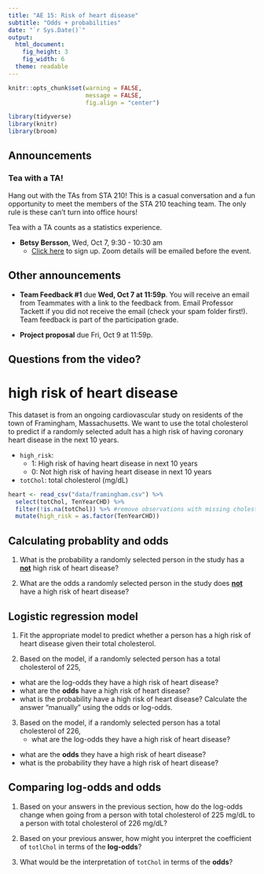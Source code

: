 ```yaml
---
title: "AE 15: Risk of heart disease"
subtitle: "Odds + probabilities"
date: "`r Sys.Date()`"
output: 
  html_document: 
    fig_height: 3
    fig_width: 6
  theme: readable
---
```



```r
knitr::opts_chunk$set(warning = FALSE, 
                      message = FALSE, 
                      fig.align = "center")
```


```r
library(tidyverse)
library(knitr)
library(broom)
```

## Announcements

### Tea with a TA!

Hang out with the TAs from STA 210! This is a casual conversation and a fun opportunity to meet the members of the STA 210 teaching team. The only rule is these can't turn into office hours! 

Tea with a TA counts as a statistics experience.

- **Betsy Bersson**, Wed, Oct 7, 9:30 - 10:30 am
  - [Click here](https://forms.gle/naEn88fnJDEZhdVL7) to sign up. Zoom details will be emailed before the event.

## Other announcements

- **Team Feedback #1** due **Wed, Oct 7 at 11:59p**. You will receive an email from Teammates with a link to the feedback from. Email Professor Tackett if you did not receive the email (check your spam folder first!). Team feedback is part of the participation grade. 

- **Project proposal** due Fri, Oct 9 at 11:59p.

## Questions from the video? 

# high risk of heart disease

This dataset is from an ongoing cardiovascular study on residents of the town of Framingham, Massachusetts. We want to use the total cholesterol to predict if a randomly selected adult has a high risk of having coronary heart disease in the next 10 years. 

 
- `high_risk`: 
  - 1: High risk of having heart disease in next 10 years
  - 0: Not high risk of having heart disease in next 10 years

- `totChol`: total cholesterol (mg/dL)

```r
heart <- read_csv("data/framingham.csv") %>%
  select(totChol, TenYearCHD) %>%
  filter(!is.na(totChol)) %>% #remove observations with missing cholesterol
  mutate(high_risk = as.factor(TenYearCHD))
```

## Calculating probablity and odds

1. What is the probability a randomly selected person in the study has a **<u>not</u>** high risk of heart disease? 

2. What are the odds a randomly selected person in the study does **<u>not</u>** have a high risk of heart disease? 

## Logistic regression model

1. Fit the appropriate model to predict whether a person has a high risk of heart disease given their total cholesterol. 


2. Based on the model, if a randomly selected person has a total cholesterol of 225, 

  - what are the log-odds they have a  high risk of heart disease? 
  - what are the **odds** have a high risk of heart disease? 
  - what is the probability have a high risk of heart disease? Calculate the answer "manually" using the odds or log-odds. 
  
3. Based on the model, if a randomly selected person has a total cholesterol of 226, 
   - what are the log-odds they have a high risk of heart disease? 
  - what are the **odds** they have a high risk of heart disease? 
  - what is the probability they have a high risk of heart disease? 

## Comparing log-odds and odds

1. Based on your answers in the previous section, how do the log-odds change when going from a person with total cholesterol of 225 mg/dL to a person with total cholesterol of 226 mg/dL? 

2. Based on your previous answer, how might you interpret the coefficient of `totlChol` in terms of the **log-odds**?

3. What would be the interpretation of `totChol` in terms of the **odds**?
